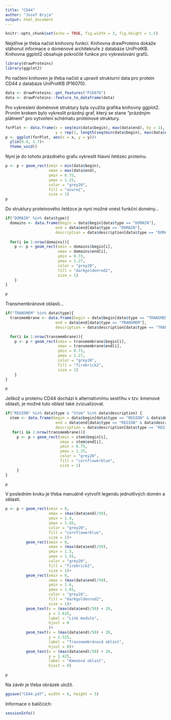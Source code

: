 ```yaml
---
title: "CD44"
author: "Josef Bryja"
output: html_document
---
```


```r
knitr::opts_chunk$set(echo = TRUE, fig.width = 3, fig.height = 1.5)
```

Nejdříve je třeba načíst knihovny funkcí. Knihovna drawProteins dokáže stáhonut informace o doménové architekruře z databáze UniProtKB. Knihovna ggplot2 obsahuje pokročilé funkce pro vykreslování grafů.
```r
library(drawProteins)
library(ggplot2)
```

Po načtení knihoven je třeba načíst a upravit strukturní data pro protein CD44 z databáze UniProtKB (P16070). 
```r
data <- drawProteins::get_features("P16070")
data <- drawProteins::feature_to_dataframe(data)
```

Pro vykreslení doménové struktury byla využita grafika knihovny ggplot2.
Prvním krokem bylo vykreslit prázdný graf, který se stane "prázdným plátnem" pro vytvoření schématu proteinové struktury.
```r
forPlot <- data.frame(x = seq(min(data$begin), max(data$end), by = 1), 
                      y = rep(1, length(seq(min(data$begin), max(data$end), by = 1))))
p <- ggplot(forPlot, aes(x = x, y = y))+
  ylim(0.4, 1.7)+
  theme_void()
```

Nyní je do tohoto prázdného grafu vykreslit hlavní řetězec proteinu.
```r
p <- p + geom_rect(xmin = min(data$begin),
                   xmax = max(data$end),
                   ymin = 0.75,
                   ymax = 1.25,
                   color = "grey20",
                   fill = "azure2",
                   size = 1)
p
```

Do struktury proteinového řetězce je nyní možné vnést funkční domény...
```r
if("DOMAIN" %in% data$type){
  domains <- data.frame(begin = data$begin[data$type == "DOMAIN"],
                      end = data$end[data$type == "DOMAIN"],
                      description = data$description[data$type == "DOMAIN"])
  
  for(i in 1:nrow(domains)){
    p <- p + geom_rect(xmin = domains$begin[i],
                       xmax = domains$end[i],
                       ymin = 0.73,
                       ymax = 1.27,
                       color = "grey20",
                       fill = "darkgoldenrod2",
                       size = 1)
    }
}

p
```

Transmembránové oblasti...
```r
if("TRANSMEM" %in% data$type){
  transmembrane <- data.frame(begin = data$begin[data$type == "TRANSMEM"],
                      end = data$end[data$type == "TRANSMEM"],
                      description = data$description[data$type == "TRANSMEM"])

  for(i in 1:nrow(transmembrane)){ 
    p <- p + geom_rect(xmin = transmembrane$begin[i],
                       xmax = transmembrane$end[i],
                       ymin = 0.73,
                       ymax = 1.27,
                       color = "grey20",
                       fill = "firebrick2",
                       size = 1)
    }
} 

p
```

Jelikož u proteinu CD44 dochází k alternativnímu sestřihu v tzv. kmenové oblasti, je možné tuto oblast také zvizualizovat.
```r
if("REGION" %in% data$type & "Stem" %in% data$description) {
  stem <- data.frame(begin = data$begin[data$type == "REGION" & data$description == "Stem"],
                      end = data$end[data$type == "REGION" & data$description == "Stem"],
                      description = data$description[data$type == "REGION" & data$description == "Stem"])
   for(i in 1:nrow(transmembrane)){ 
     p <- p + geom_rect(xmin = stem$begin[i],
                        xmax = stem$end[i],
                        ymin = 0.75,
                        ymax = 1.25,
                        color = "grey20",
                        fill = "cornflowerblue",
                        size = 1)
     }
}

p
```

V posledním kroku je třeba manuálně vytvořit legendu jednotlivých domén a oblastí.
```r
p <- p + geom_rect(xmin = 0,
                   xmax = (max(data$end)/50),
                   ymin = 1.4,
                   ymax = 1.45,
                   color = "grey20",
                   fill = "cornflowerblue",
                   size = 1)+
         geom_rect(xmin = 0,
                   xmax = (max(data$end)/50),
                   ymin = 1.5,
                   ymax = 1.55,
                   color = "grey20",
                   fill = "firebrick2",
                   size = 1)+
         geom_rect(xmin = 0,
                   xmax = (max(data$end)/50),
                   ymin = 1.6,
                   ymax = 1.65,
                   color = "grey20",
                   fill = "darkgoldenrod2",
                   size = 1)+
         geom_text(x = (max(data$end)/50) + 20, 
                   y = 1.625,
                   label = "Link module",
                   hjust = 0
                   )+
         geom_text(x = (max(data$end)/50) + 20, 
                   y = 1.525,
                   label = "Transmembránová oblast",
                   hjust = 0)+
         geom_text(x = (max(data$end)/50) + 20, 
                   y = 1.425,
                   label = "Kmenová oblast",
                   hjust = 0)

p
```

Na závěr je třeba obrázek uložit.
```r
ggsave("CD44.pdf", width = 6, height = 3)
```

Informace o balíčcích:
```r
sessionInfo()
```